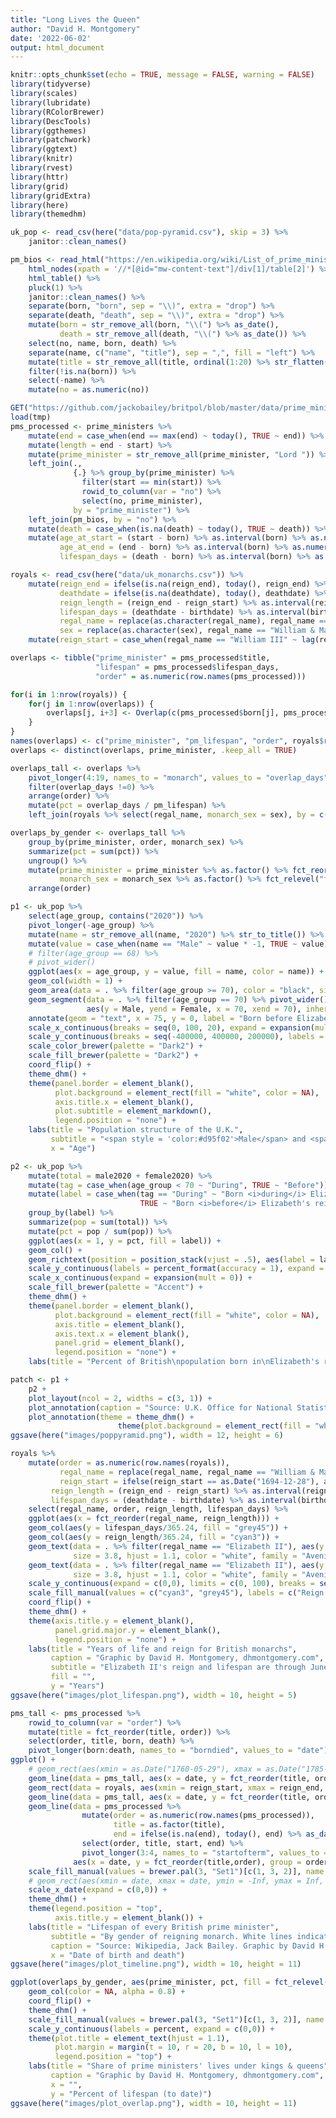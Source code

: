 ```yaml
---
title: "Long Lives the Queen"
author: "David H. Montgomery"
date: '2022-06-02'
output: html_document
---
```


```r
knitr::opts_chunk$set(echo = TRUE, message = FALSE, warning = FALSE)
library(tidyverse)
library(scales)
library(lubridate)
library(RColorBrewer)
library(DescTools)
library(ggthemes)
library(patchwork)
library(ggtext)
library(knitr)
library(rvest)
library(httr)
library(grid)
library(gridExtra)
library(here)
library(themedhm)
```

```r
uk_pop <- read_csv(here("data/pop-pyramid.csv"), skip = 3) %>%
	janitor::clean_names()

pm_bios <- read_html("https://en.wikipedia.org/wiki/List_of_prime_ministers_of_the_United_Kingdom_by_age") %>% 
	html_nodes(xpath = '//*[@id="mw-content-text"]/div[1]/table[2]') %>%
	html_table() %>%
	pluck(1) %>%
	janitor::clean_names() %>%
	separate(born, "born", sep = "\\)", extra = "drop") %>%
	separate(death, "death", sep = "\\)", extra = "drop") %>%
	mutate(born = str_remove_all(born, "\\(") %>% as_date(),
		   death = str_remove_all(death, "\\(") %>% as_date()) %>%
	select(no, name, born, death) %>%
	separate(name, c("name", "title"), sep = ",", fill = "left") %>%
	mutate(title = str_remove_all(title, ordinal(1:20) %>% str_flatten(collapse = "|")) %>% str_trim()) %>%
	filter(!is.na(born)) %>%
	select(-name) %>%
	mutate(no = as.numeric(no))

GET("https://github.com/jackobailey/britpol/blob/master/data/prime_ministers.rda?raw=true", write_disk(tmp <- tempfile()))
load(tmp)
pms_processed <- prime_ministers %>%
	mutate(end = case_when(end == max(end) ~ today(), TRUE ~ end)) %>%
	mutate(length = end - start) %>%
	mutate(prime_minister = str_remove_all(prime_minister, "Lord ")) %>%
	left_join(.,
			  {.} %>% group_by(prime_minister) %>%
			  	filter(start == min(start)) %>%
			  	rowid_to_column(var = "no") %>%
			  	select(no, prime_minister),
			  by = "prime_minister") %>%
	left_join(pm_bios, by = "no") %>%
	mutate(death = case_when(is.na(death) ~ today(), TRUE ~ death)) %>%
	mutate(age_at_start = (start - born) %>% as.interval(born) %>% as.numeric("years"),
		   age_at_end = (end - born) %>% as.interval(born) %>% as.numeric("years"),
		   lifespan_days = (death - born) %>% as.interval(born) %>% as.numeric("days"))

royals <- read_csv(here("data/uk_monarchs.csv")) %>% 
	mutate(reign_end = ifelse(is.na(reign_end), today(), reign_end) %>% as_date(),
		   deathdate = ifelse(is.na(deathdate), today(), deathdate) %>% as_date(),
		   reign_length = (reign_end - reign_start) %>% as.interval(reign_start) %>% as.numeric("days"),
		   lifespan_days = (deathdate - birthdate) %>% as.interval(birthdate) %>% as.numeric("days"),
		   regal_name = replace(as.character(regal_name), regal_name == "Mary II", "William & Mary"),
		   sex = replace(as.character(sex), regal_name == "William & Mary", "both")) %>%
	mutate(reign_start = case_when(regal_name == "William III" ~ lag(reign_end), TRUE ~ reign_start))
```

```r
overlaps <- tibble("prime_minister" = pms_processed$title,
				   "lifespan" = pms_processed$lifespan_days,
				   "order" = as.numeric(row.names(pms_processed)))

for(i in 1:nrow(royals)) {
	for(j in 1:nrow(overlaps)) {
		overlaps[j, i+3] <- Overlap(c(pms_processed$born[j], pms_processed$death[j]), c(royals$reign_start[i], royals$reign_end[i]))
	}
}
names(overlaps) <- c("prime_minister", "pm_lifespan", "order", royals$regal_name)
overlaps <- distinct(overlaps, prime_minister, .keep_all = TRUE)

overlaps_tall <- overlaps %>%
	pivot_longer(4:19, names_to = "monarch", values_to = "overlap_days") %>%
	filter(overlap_days !=0) %>% 
	arrange(order) %>%
	mutate(pct = overlap_days / pm_lifespan) %>%
	left_join(royals %>% select(regal_name, monarch_sex = sex), by = c("monarch" = "regal_name"))

overlaps_by_gender <- overlaps_tall %>%  
	group_by(prime_minister, order, monarch_sex) %>%
	summarize(pct = sum(pct)) %>%
	ungroup() %>%
	mutate(prime_minister = prime_minister %>% as.factor() %>% fct_reorder(order),
		   monarch_sex = monarch_sex %>% as.factor() %>% fct_relevel("female", "male")) %>%
	arrange(order)
```

```r
p1 <- uk_pop %>%
	select(age_group, contains("2020")) %>%
	pivot_longer(-age_group) %>%
	mutate(name = str_remove_all(name, "2020") %>% str_to_title()) %>%
	mutate(value = case_when(name == "Male" ~ value * -1, TRUE ~ value)) %>%
	# filter(age_group == 68) %>%
	# pivot_wider()
	ggplot(aes(x = age_group, y = value, fill = name, color = name)) +
	geom_col(width = 1) +
	geom_area(data = . %>% filter(age_group >= 70), color = "black", size = 1) +
	geom_segment(data = . %>% filter(age_group == 70) %>% pivot_wider(),
				 aes(y = Male, yend = Female, x = 70, xend = 70), inherit.aes = FALSE, size = 1) +
	annotate(geom = "text", x = 75, y = 0, label = "Born before Elizabeth's reign", color = "white") +
	scale_x_continuous(breaks = seq(0, 100, 20), expand = expansion(mult = 0)) +
	scale_y_continuous(breaks = seq(-400000, 400000, 200000), labels = c("400K", "200K", "0", "200K", "400K")) +
	scale_color_brewer(palette = "Dark2") +
	scale_fill_brewer(palette = "Dark2") +
	coord_flip() +
	theme_dhm() +
	theme(panel.border = element_blank(),
		  plot.background = element_rect(fill = "white", color = NA),
		  axis.title.x = element_blank(),
		  plot.subtitle = element_markdown(),
		  legend.position = "none") +
	labs(title = "Population structure of the U.K.",
		 subtitle = "<span style = 'color:#d95f02'>Male</span> and <span style = 'color:#1b9e77'>female</span> residents as of 2020",
		 x = "Age")

p2 <- uk_pop %>%
	mutate(total = male2020 + female2020) %>%
	mutate(tag = case_when(age_group < 70 ~ "During", TRUE ~ "Before")) %>%
	mutate(label = case_when(tag == "During" ~ "Born <i>during</i> Elizabeth's reign",
							 TRUE ~ "Born <i>before</i> Elizabeth's reign")) %>%
	group_by(label) %>%
	summarize(pop = sum(total)) %>%
	mutate(pct = pop / sum(pop)) %>%
	ggplot(aes(x = 1, y = pct, fill = label)) +
	geom_col() +
	geom_richtext(position = position_stack(vjust = .5), aes(label = label), color = "white", label.color = NA, fontface = "bold") +
	scale_y_continuous(labels = percent_format(accuracy = 1), expand = expansion(mult = 0), breaks = seq(0, 1, .2)) +
	scale_x_continuous(expand = expansion(mult = 0)) +
	scale_fill_brewer(palette = "Accent") +
	theme_dhm() +
	theme(panel.border = element_blank(),
		  plot.background = element_rect(fill = "white", color = NA),
		  axis.title = element_blank(),
		  axis.text.x = element_blank(),
		  panel.grid = element_blank(),
		  legend.position = "none") +
	labs(title = "Percent of British\npopulation born in\nElizabeth's reign")

patch <- p1 + 
	p2 + 
	plot_layout(ncol = 2, widths = c(3, 1)) + 
	plot_annotation(caption = "Source: U.K. Office for National Statistics. Graph by David H. Montgomery, dhmontgomery.com") &
	plot_annotation(theme = theme_dhm() + 
						theme(plot.background = element_rect(fill = "white", size = 2, color = "black")))
ggsave(here("images/poppyramid.png"), width = 12, height = 6)
```

```r
royals %>%
	mutate(order = as.numeric(row.names(royals)),
		   regal_name = replace(regal_name, regal_name == "William & Mary", "Mary II") %>% as.factor() %>% fct_reorder(order),
		   reign_start = ifelse(reign_start == as.Date("1694-12-28"), as.Date("1689-02-13"), reign_start) %>% as_date(),
		 reign_length = (reign_end - reign_start) %>% as.interval(reign_start) %>% as.numeric("days"),
		 lifespan_days = (deathdate - birthdate) %>% as.interval(birthdate) %>% as.numeric("days")) %>%
	select(regal_name, order, reign_length, lifespan_days) %>%
	ggplot(aes(x = fct_reorder(regal_name, reign_length))) +
	geom_col(aes(y = lifespan_days/365.24, fill = "grey45")) +
	geom_col(aes(y = reign_length/365.24, fill = "cyan3")) +
	geom_text(data = . %>% filter(regal_name == "Elizabeth II"), aes(y = lifespan_days / 365.24, label = "Lifespan"), 
			  size = 3.8, hjust = 1.1, color = "white", family = "Avenir Next Medium Italic") +
	geom_text(data = . %>% filter(regal_name == "Elizabeth II"), aes(y = reign_length / 365.24, label = "Reign length"), 
			  size = 3.8, hjust = 1.1, color = "white", family = "Avenir Next Medium Italic") +
	scale_y_continuous(expand = c(0,0), limits = c(0, 100), breaks = seq(0, 100, 20)) +
	scale_fill_manual(values = c("cyan3", "grey45"), labels = c("Reign length", "Lifespan")) +
	coord_flip() +
	theme_dhm() +
	theme(axis.title.y = element_blank(),
		  panel.grid.major.y = element_blank(),
		  legend.position = "none") +
	labs(title = "Years of life and reign for British monarchs",
		 caption = "Graphic by David H. Montgomery, dhmontgomery.com",
		 subtitle = "Elizabeth II's reign and lifespan are through June 2022",
		 fill = "",
		 y = "Years")
ggsave(here("images/plot_lifespan.png"), width = 10, height = 5)
```

```r
pms_tall <- pms_processed %>% 
	rowid_to_column(var = "order") %>%
	mutate(title = fct_reorder(title, order)) %>%
	select(order, title, born, death) %>%
	pivot_longer(born:death, names_to = "borndied", values_to = "date")
ggplot() +
	# geom_rect(aes(xmin = as.Date("1760-05-29"), xmax = as.Date("1785-02-06"), ymin = -1, ymax = 1)) +
	geom_line(data = pms_tall, aes(x = date, y = fct_reorder(title, order)), color = "black") +
	geom_rect(data = royals, aes(xmin = reign_start, xmax = reign_end, ymin = -Inf, ymax = Inf, fill = fct_relevel(sex, "female", "both", "male")), inherit.aes = FALSE, alpha = 0.8) +
	geom_line(data = pms_tall, aes(x = date, y = fct_reorder(title, order)), size = 2, color = "black") +
	geom_line(data = pms_processed %>% 
			  	mutate(order = as.numeric(row.names(pms_processed)), 
			  		   title = as.factor(title),
			  		   end = ifelse(is.na(end), today(), end) %>% as_date()) %>%
			  	select(order, title, start, end) %>%
			  	pivot_longer(3:4, names_to = "startofterm", values_to = "date", 3:4), 
			  aes(x = date, y = fct_reorder(title,order), group = order), size = 2, color = "white") +
	scale_fill_manual(values = brewer.pal(3, "Set1")[c(1, 3, 2)], name = "Reigning monarch:", labels = c("Queen", "Queen & King", "King")) +
	# geom_rect(aes(xmin = date, xmax = date, ymin = -Inf, ymax = Inf, color = party)) +
	scale_x_date(expand = c(0,0)) +
	theme_dhm() +
	theme(legend.position = "top",
		  axis.title.y = element_blank()) +
	labs(title = "Lifespan of every British prime minister",
		 subtitle = "By gender of reigning monarch. White lines indicate terms as prime minister",
		 caption = "Source: Wikipedia, Jack Bailey. Graphic by David H. Montgomery, dhmontgomery.com",
		 x = "Date of birth and death")
ggsave(here("images/plot_timeline.png"), width = 10, height = 11)
```

```r
ggplot(overlaps_by_gender, aes(prime_minister, pct, fill = fct_relevel(monarch_sex, "female", "both", "male"))) +
	geom_col(color = NA, alpha = 0.8) +
	coord_flip() +
	theme_dhm() +
	scale_fill_manual(values = brewer.pal(3, "Set1")[c(1, 3, 2)], name = "Reigning monarch:", labels = c("Queen", "Queen & King", "King")) +
	scale_y_continuous(labels = percent, expand = c(0,0)) +
	theme(plot.title = element_text(hjust = 1.1),
		  plot.margin = margin(t = 10, r = 20, b = 10, l = 10),
		  legend.position = "top") +
	labs(title = "Share of prime ministers' lives under kings & queens",
		 caption = "Graphic by David H. Montgomery, dhmontgomery.com",
		 x = "",
		 y = "Percent of lifespan (to date)")
ggsave(here("images/plot_overlap.png"), width = 10, height = 11)
```
